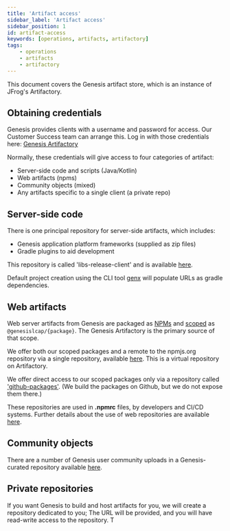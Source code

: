 ```yaml
---
title: 'Artifact access'
sidebar_label: 'Artifact access'
sidebar_position: 1
id: artifact-access
keywords: [operations, artifacts, artifactory]
tags:
    - operations
    - artifacts
    - artifactory
---
```


This document covers the Genesis artifact store, which is an instance of JFrog's Artifactory.


## Obtaining credentials

Genesis provides clients with a username and password for access.  Our Customer Success team can arrange this.
Log in with those credentials here:  [Genesis Artifactory](https://genesisglobal.jfrog.io/ui/login/)

Normally, these credentials will give access to four categories of artifact:
 * Server-side code and scripts (Java/Kotlin)
 * Web artifacts (npms)
 * Community objects (mixed)
 * Any artifacts specific to a single client (a private repo)


## Server-side code

There is one principal repository for server-side artifacts, which includes:
 * Genesis application platform frameworks (supplied as zip files)
 * Gradle plugins to aid development

This repository is called 'libs-release-client' and is available
[here](https://genesisglobal.jfrog.io/artifactory/libs-release-client/).

Default project creation using the CLI tool [genx](../../../getting-started/quick-start/new-project-using-genx/create-a-new-project) will populate
URLs as gradle dependencies.


## Web artifacts

Web server artifacts from Genesis are packaged as [NPMs](https://docs.npmjs.com/about-npm) and 
[scoped](https://docs.npmjs.com/about-scopes) as `@genesislcap/{package}`. The Genesis Artifactory is the primary
source of that scope.

We offer both our scoped packages and a remote to the npmjs.org repository via a single repository, available
[here](https://genesisglobal.jfrog.io/artifactory/npm/).  This is a virtual repository on Artifactory.

We offer direct access to our scoped packages only via a repository called ['github-packages'](https://genesisglobal.jfrog.io/artifactory/github-packages/). (We build the packages on Github, but we do not expose them there.)

These repositories are used in **.npmrc** files, by developers and CI/CD systems.  Further details about the use
of web repositories are available [here](../../../getting-started/quick-start/hardware-and-software/).


## Community objects

There are a number of Genesis user community uploads in a Genesis-curated repository available
[here](https://genesisglobal.jfrog.io/artifactory/community-uploads/).


## Private repositories

If you want Genesis to build and host artifacts for you, we will create a repository dedicated to you; The URL will be provided, and you will have read-write access to the repository. T

